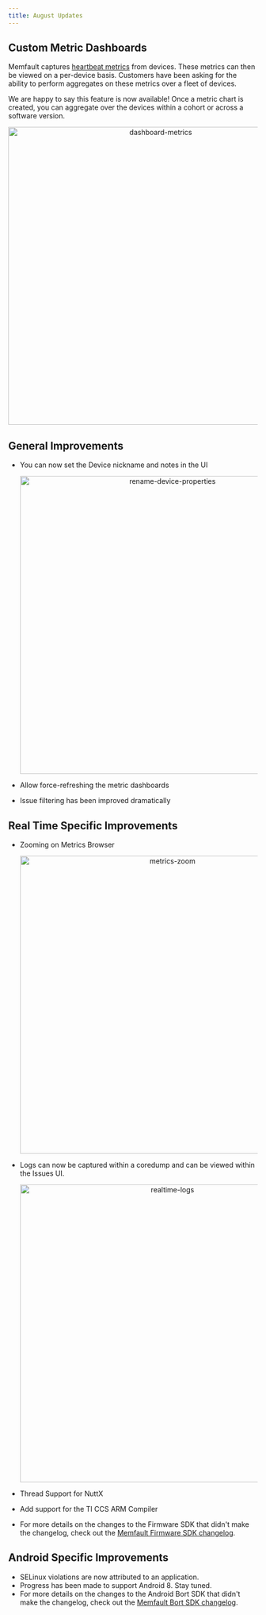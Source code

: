 ```yaml
---
title: August Updates
---
```


## Custom Metric Dashboards

Memfault captures [heartbeat metrics](https://mflt.io/embedded-metrics) from
devices. These metrics can then be viewed on a per-device basis. Customers have
been asking for the ability to perform aggregates on these metrics over a fleet
of devices.

We are happy to say this feature is now available! Once a metric chart is
created, you can aggregate over the devices within a cohort or across a software
version.

<p align="center">
  <img
    width="600"
    src="/img/blog/2020-08-31-dashboard-metrics.png"
    alt="dashboard-metrics"
  />
</p>

## General Improvements

- You can now set the Device nickname and notes in the UI

  <p align="center">
    <img
      width="600"
      src="/img/blog/2020-08-31-rename-device-properties.png"
      alt="rename-device-properties"
    />
  </p>

- Allow force-refreshing the metric dashboards
- Issue filtering has been improved dramatically

<!-- truncate -->

## Real Time Specific Improvements

- Zooming on Metrics Browser

  <p align="center">
    <img
      width="600"
      src="/img/blog/2020-08-31-metrics-zoom.gif"
      alt="metrics-zoom"
    />
  </p>

- Logs can now be captured within a coredump and can be viewed within the Issues
  UI.

  <p align="center">
    <img
      width="600"
      src="/img/blog/2020-08-31-realtime-logs.png"
      alt="realtime-logs"
    />
  </p>

- Thread Support for NuttX
- Add support for the TI CCS ARM Compiler
- For more details on the changes to the Firmware SDK that didn't make the
  changelog, check out the
  [Memfault Firmware SDK changelog](https://github.com/memfault/memfault-firmware-sdk/blob/master/CHANGES.md).

## Android Specific Improvements

- SELinux violations are now attributed to an application.
- Progress has been made to support Android 8. Stay tuned.
- For more details on the changes to the Android Bort SDK that didn't make the
  changelog, check out the
  [Memfault Bort SDK changelog](https://github.com/memfault/bort/blob/master/CHANGELOG.md).
